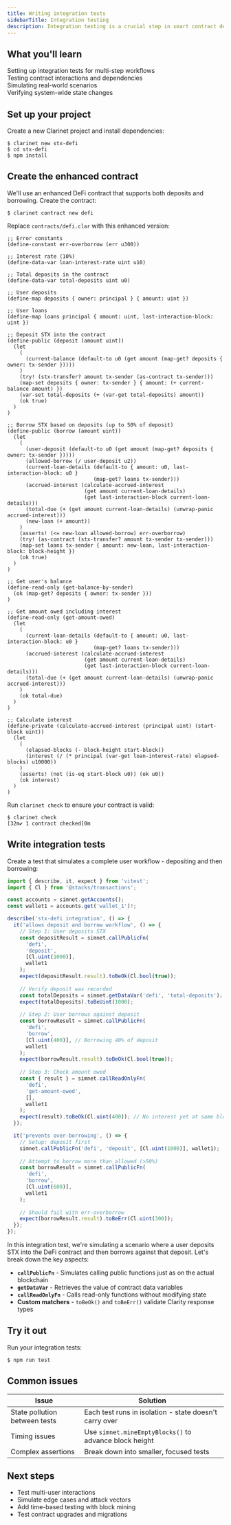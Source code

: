 ```yaml
---
title: Writing integration tests
sidebarTitle: Integration testing
description: Integration testing is a crucial step in smart contract development that involves testing how different components of your system work together. The Clarinet JS SDK provides powerful tools for writing and running integration tests, allowing you to simulate complex scenarios and interactions between multiple contracts.
---
```




## What you'll learn

<div className="space-y-3 my-6">
  <div className="flex items-start gap-3">
    <ArrowRight className="h-4 w-4 text-brand-orange mt-1.5 flex-shrink-0" />
    <span>Setting up integration tests for multi-step workflows</span>
  </div>
  <div className="flex items-start gap-3">
    <ArrowRight className="h-4 w-4 text-brand-orange mt-1.5 flex-shrink-0" />
    <span>Testing contract interactions and dependencies</span>
  </div>
  <div className="flex items-start gap-3">
    <ArrowRight className="h-4 w-4 text-brand-orange mt-1.5 flex-shrink-0" />
    <span>Simulating real-world scenarios</span>
  </div>
  <div className="flex items-start gap-3">
    <ArrowRight className="h-4 w-4 text-brand-orange mt-1.5 flex-shrink-0" />
    <span>Verifying system-wide state changes</span>
  </div>
</div>

## Set up your project

Create a new Clarinet project and install dependencies:

```terminal
$ clarinet new stx-defi
$ cd stx-defi
$ npm install
```

## Create the enhanced contract

We'll use an enhanced DeFi contract that supports both deposits and borrowing. Create the contract:

```terminal
$ clarinet contract new defi
```

Replace `contracts/defi.clar` with this enhanced version:

```clarity contracts/defi.clar
;; Error constants
(define-constant err-overborrow (err u300))

;; Interest rate (10%)
(define-data-var loan-interest-rate uint u10)

;; Total deposits in the contract
(define-data-var total-deposits uint u0)

;; User deposits
(define-map deposits { owner: principal } { amount: uint })

;; User loans
(define-map loans principal { amount: uint, last-interaction-block: uint })

;; Deposit STX into the contract
(define-public (deposit (amount uint))
  (let
    (
      (current-balance (default-to u0 (get amount (map-get? deposits { owner: tx-sender }))))
    )
    (try! (stx-transfer? amount tx-sender (as-contract tx-sender)))
    (map-set deposits { owner: tx-sender } { amount: (+ current-balance amount) })
    (var-set total-deposits (+ (var-get total-deposits) amount))
    (ok true)
  )
)

;; Borrow STX based on deposits (up to 50% of deposit)
(define-public (borrow (amount uint))
  (let
    (
      (user-deposit (default-to u0 (get amount (map-get? deposits { owner: tx-sender }))))
      (allowed-borrow (/ user-deposit u2))
      (current-loan-details (default-to { amount: u0, last-interaction-block: u0 } 
                            (map-get? loans tx-sender)))
      (accrued-interest (calculate-accrued-interest 
                         (get amount current-loan-details) 
                         (get last-interaction-block current-loan-details)))
      (total-due (+ (get amount current-loan-details) (unwrap-panic accrued-interest)))
      (new-loan (+ amount))
    )
    (asserts! (<= new-loan allowed-borrow) err-overborrow)
    (try! (as-contract (stx-transfer? amount tx-sender tx-sender)))
    (map-set loans tx-sender { amount: new-loan, last-interaction-block: block-height })
    (ok true)
  )
)

;; Get user's balance
(define-read-only (get-balance-by-sender)
  (ok (map-get? deposits { owner: tx-sender }))
)

;; Get amount owed including interest
(define-read-only (get-amount-owed)
  (let
    (
      (current-loan-details (default-to { amount: u0, last-interaction-block: u0 } 
                            (map-get? loans tx-sender)))
      (accrued-interest (calculate-accrued-interest 
                         (get amount current-loan-details) 
                         (get last-interaction-block current-loan-details)))
      (total-due (+ (get amount current-loan-details) (unwrap-panic accrued-interest)))
    )
    (ok total-due)
  )
)

;; Calculate interest
(define-private (calculate-accrued-interest (principal uint) (start-block uint))
  (let
    (
      (elapsed-blocks (- block-height start-block))
      (interest (/ (* principal (var-get loan-interest-rate) elapsed-blocks) u10000))
    )
    (asserts! (not (is-eq start-block u0)) (ok u0))
    (ok interest)
  )
)
```

Run `clarinet check` to ensure your contract is valid:

```terminal
$ clarinet check
[32m✔ 1 contract checked[0m
```

## Write integration tests

Create a test that simulates a complete user workflow - depositing and then borrowing:

```typescript tests/defi.test.ts
import { describe, it, expect } from 'vitest';
import { Cl } from '@stacks/transactions';

const accounts = simnet.getAccounts();
const wallet1 = accounts.get('wallet_1')!;

describe('stx-defi integration', () => {
  it('allows deposit and borrow workflow', () => {
    // Step 1: User deposits STX
    const depositResult = simnet.callPublicFn(
      'defi', 
      'deposit', 
      [Cl.uint(1000)], 
      wallet1
    );
    expect(depositResult.result).toBeOk(Cl.bool(true));
    
    // Verify deposit was recorded
    const totalDeposits = simnet.getDataVar('defi', 'total-deposits');
    expect(totalDeposits).toBeUint(1000);
    
    // Step 2: User borrows against deposit
    const borrowResult = simnet.callPublicFn(
      'defi', 
      'borrow', 
      [Cl.uint(400)], // Borrowing 40% of deposit
      wallet1
    );
    expect(borrowResult.result).toBeOk(Cl.bool(true));
    
    // Step 3: Check amount owed
    const { result } = simnet.callReadOnlyFn(
      'defi', 
      'get-amount-owed', 
      [], 
      wallet1
    );
    expect(result).toBeOk(Cl.uint(400)); // No interest yet at same block
  });

  it('prevents over-borrowing', () => {
    // Setup: deposit first
    simnet.callPublicFn('defi', 'deposit', [Cl.uint(1000)], wallet1);
    
    // Attempt to borrow more than allowed (>50%)
    const borrowResult = simnet.callPublicFn(
      'defi', 
      'borrow', 
      [Cl.uint(600)], 
      wallet1
    );
    
    // Should fail with err-overborrow
    expect(borrowResult.result).toBeErr(Cl.uint(300));
  });
});
```

In this integration test, we're simulating a scenario where a user deposits STX into the DeFi contract and then borrows against that deposit. Let's break down the key aspects:

- **`callPublicFn`** - Simulates calling public functions just as on the actual blockchain
- **`getDataVar`** - Retrieves the value of contract data variables  
- **`callReadOnlyFn`** - Calls read-only functions without modifying state
- **Custom matchers** - `toBeOk()` and `toBeErr()` validate Clarity response types

## Try it out

Run your integration tests:

```terminal
$ npm run test
```

## Common issues

| Issue | Solution |
|-------|----------|
| State pollution between tests | Each test runs in isolation - state doesn't carry over |
| Timing issues | Use `simnet.mineEmptyBlocks()` to advance block height |
| Complex assertions | Break down into smaller, focused tests |

## Next steps

- Test multi-user interactions
- Simulate edge cases and attack vectors
- Add time-based testing with block mining
- Test contract upgrades and migrations
